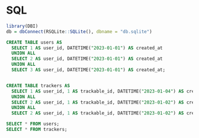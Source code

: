 # SQL

```r
library(DBI)
db = dbConnect(RSQLite::SQLite(), dbname = "db.sqlite")
```

```sql
CREATE TABLE users AS
  SELECT 1 AS user_id, DATETIME("2023-01-01") AS created_at
  UNION ALL
  SELECT 2 AS user_id, DATETIME("2023-01-01") AS created_at
  UNION ALL
  SELECT 3 AS user_id, DATETIME("2023-01-01") AS created_at;


CREATE TABLE trackers AS
  SELECT 1 AS user_id, 1 AS trackable_id, DATETIME("2023-01-04") AS created_at
  UNION ALL
  SELECT 2 AS user_id, 1 AS trackable_id, DATETIME("2023-01-02") AS created_at
  UNION ALL
  SELECT 2 AS user_id, 1 AS trackable_id, DATETIME("2023-01-02") AS created_at;

```

```sql
SELECT * FROM users;
SELECT * FROM trackers;
```

